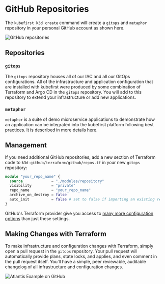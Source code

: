  # GitHub Repositories

The `kubefirst k3d create` command will create a `gitops` and `metaphor` repository in your personal GitHub account as shown here.

![GitHub repositories](../../../img/common/github/repositories.png)

## Repositories

### `gitops`

The `gitops` repository houses all of our IAC and all our GitOps configurations. All of the infrastructure and application configuration that are installed with kubefirst were produced by some combination of Terraform and Argo CD in the `gitops` repository. You will add to this repository to extend your infrastructure or add new applications.

### `metaphor`

`metaphor` is a suite of demo microservice applications to demonstrate how an application can be integrated into the kubefirst platform following best practices. It is described in more details [here](../../../common/metaphor.mdx).

## Management

If you need additional GitHub repositories, add a new section of Terraform code to `k3d-github/terraform/github/repos.tf` in your new `gitops` repository:

```terraform
module "your_repo_name" {
  source             = "./modules/repository"
  visibility         = "private"
  repo_name          = "your_repo_name"
  archive_on_destroy = false
  auto_init          = false # set to false if importing an existing repository
}
```

GitHub's Terraform provider give you access to [many more configuration options](https://registry.terraform.io/providers/integrations/github/latest/docs) than just these settings.

## Making Changes with Terraform

To make infrastructure and configuration changes with Terraform, simply open a pull request in the `gitops` repository. Your pull request will automatically provide plans, state locks, and applies, and even comment in the pull request itself. You'll have a simple, peer reviewable, auditable changelog of all infrastructure and configuration changes.

![Atlantis Example on GitHub](../../../img/common/github/atlantis.png)